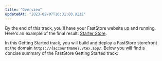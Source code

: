 ```yaml
---
title: "Overview"
updatedAt: "2023-02-07T16:31:00.813Z"
---
```


By the end of this track, you'll have your FastStore website up and running. Here's an example of the final result: [Starter Store](https://starter.vtex.app). 

In this Getting Started track, you will build and deploy a FastStore storefront at the domain `https://{accountName}.vtex.app/`. Below you will find a concise summary of the FastStore Getting Started track:

<Flex>
  <WhatsNextCard
    title="0. Requirements"
    description="Ensure that you have met all the necessary requirements before beginning your FastStore project."
    linkTo="https://developers.vtex.com/docs/guides/faststore/getting-started-requirements"
    linkTitle="See more"
  />
  <WhatsNextCard
    title="1. FastStore Onboarding app"
    description="Start your project with the FastStore Onboarding app. It sets up store settings, creates a GitHub repository, and defines a default domain, streamlining your store setup."
    linkTo="https://developers.vtex.com/docs/guides/faststore/1-onboarding-overview"
    linkTitle="See more"
  />
  <WhatsNextCard
    title="2. Setting up the project"
    description="Set up all the necessary tools to create your very first FastStore storefront."
    linkTo="https://developers.vtex.com/docs/guides/faststore/getting-started-2-setting-up-the-project"
    linkTitle="See more"
  />
  <WhatsNextCard
    title="3. FastStore CLI"
    description="Install the FastStore Command Line Interface (CLI), a development tool for starting, building, and developing FastStore projects."
    linkTo="https://developers.vtex.com/docs/guides/faststore/getting-started-3-faststore-cli"
    linkTitle="See more"
  />
  <WhatsNextCard
    title="4. Understanding the project structure"
    description="Learn how to organize your FastStore project and get to know our recommended naming conventions for files and folders."
    linkTo="https://developers.vtex.com/docs/guides/faststore/project-structure-overview"
    linkTitle="See more"
  />
  <WhatsNextCard
    title="5. Next steps"
    description="Explore additional resources and recommendations to enhance various aspects of your store, including performance and overall user experience."
    linkTo="https://developers.vtex.com/docs/guides/faststore/getting-started-4-next-steps"
    linkTitle="See more"
  />
</Flex>
